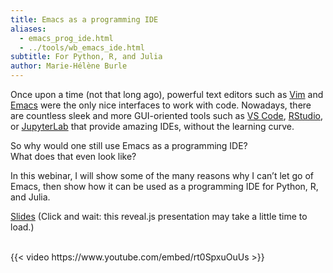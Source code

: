 ```yaml
---
title: Emacs as a programming IDE
aliases:
  - emacs_prog_ide.html
  - ../tools/wb_emacs_ide.html
subtitle: For Python, R, and Julia
author: Marie-Hélène Burle
---
```


:::{.def}

Once upon a time (not that long ago), powerful text editors such as [Vim](https://www.vim.org/) and [Emacs](https://www.gnu.org/software/emacs/) were the only nice interfaces to work with code. Nowadays, there are countless sleek and more GUI-oriented tools such as [VS Code](https://code.visualstudio.com/), [RStudio](https://posit.co/download/rstudio-desktop/), or [JupyterLab](https://jupyter.org/) that provide amazing IDEs, without the learning curve.

So why would one still use Emacs as a programming IDE?\
What does that even look like?

In this webinar, I will show some of the many reasons why I can't let go of Emacs, then show how it can be used as a programming IDE for Python, R, and Julia.

:::

[Slides](wb_emacs_ide_slides.qmd){.btn .btn-outline-primary} [(Click and wait: this reveal.js presentation may take a little time to load.)]{.inlinenote}
<br><br>

{{< video https://www.youtube.com/embed/rt0SpxuOuUs >}}

